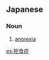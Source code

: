 ==Japanese==
{{wikipedia|lang=ja}}
{{ja-kanjitab|きょ|しょく|しょう|yomi=o}}
===Noun===
{{ja-noun|きょしょくしょう}}

# [[anorexia]]

[[es:拒食症]]